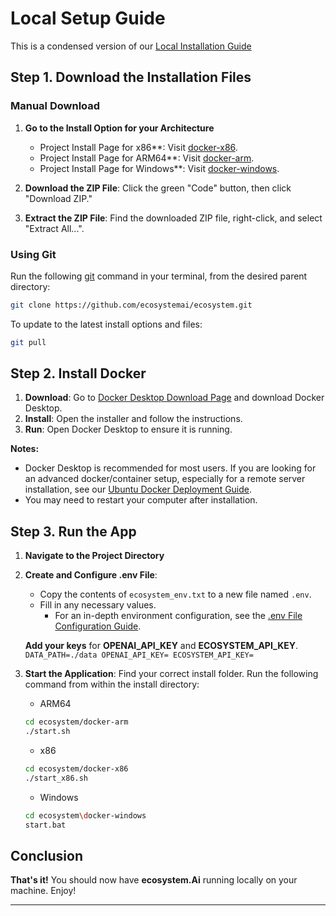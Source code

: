 
# Local Setup Guide

This is a condensed version of our [Local Installation Guide](/docs/local/)

## Step 1. Download the Installation Files

### Manual Download

1. **Go to the Install Option for your Architecture**
    - Project Install Page for x86**: Visit [docker-x86](https://github.com/ecosystemai/ecosystem/tree/main/docker-x86).
    - Project Install Page for ARM64**: Visit [docker-arm](https://github.com/ecosystemai/ecosystem/tree/main/docker-arm).
    - Project Install Page for Windows**: Visit [docker-windows](https://github.com/ecosystemai/ecosystem/tree/main/docker-windows).

2. **Download the ZIP File**: Click the green "Code" button, then click "Download ZIP."

3. **Extract the ZIP File**: Find the downloaded ZIP file, right-click, and select "Extract All...".

### Using Git

Run the following [git](https://git-scm.com/) command in your terminal, from the desired parent directory:

```bash
git clone https://github.com/ecosystemai/ecosystem.git
```

To update to the latest install options and files:
```bash
git pull
```

## Step 2. Install Docker

1. **Download**: Go to [Docker Desktop Download Page](https://www.docker.com/products/docker-desktop) and download Docker Desktop.
2. **Install**: Open the installer and follow the instructions.
3. **Run**: Open Docker Desktop to ensure it is running.

**Notes:**
- Docker Desktop is recommended for most users. If you are looking for an advanced docker/container setup, especially for a remote server installation, see our [Ubuntu Docker Deployment Guide](/docs/remote/docker_linux).
- You may need to restart your computer after installation.

## Step 3. Run the App

1. **Navigate to the Project Directory**

2. **Create and Configure .env File**:
    - Copy the contents of `ecosystem_env.txt` to a new file named `.env`.
    - Fill in any necessary values.
      - For an in-depth environment configuration, see the [.env File Configuration Guide](/docs/configuration/dotenv).

    **Add your keys** for **OPENAI_API_KEY** and **ECOSYSTEM_API_KEY**.
        ```
        DATA_PATH=./data
        OPENAI_API_KEY=
        ECOSYSTEM_API_KEY=
        ```

3. **Start the Application**:
   Find your correct install folder. Run the following command from within the install directory:
    - ARM64
    ```bash
    cd ecosystem/docker-arm
    ./start.sh
    ```

    - x86
    ```bash
    cd ecosystem/docker-x86
    ./start_x86.sh
    ```

    - Windows
    ```bash
    cd ecosystem\docker-windows
    start.bat
    ```

## Conclusion

**That's it!** You should now have **ecosystem.Ai** running locally on your machine. Enjoy!

---

<AdditionalLinks />